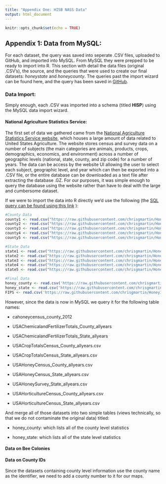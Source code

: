 ```yaml
---
title: "Appendix One: HISB NASS Data"
output: html_document
---
```


```r
knitr::opts_chunk$set(echo = TRUE)
```

## Appendix 1: Data from MySQL:

For each dataset, the query was saved into seperate .CSV files, uploaded to GitHub, and imported into MySQL. From MySQL they were prepped to be ready to import into R. This section with detail the data files (original .CSV's), the source, and the queries that were used to create our final datasets: *honeystate* and *honeycounty*. The queries past the import wizard can be found here, and the query has been saved in [GitHub](add link to MySQL query).

### Data Import:

Simply enough, each .CSV was imported into a schema (titled **HISP**) using the MySQL data import wizard.

#### National Agriculture Statistics Service:

The first set of data we gathered came from the [National Agriculture Statistics Service website](https://quickstats.nass.usda.gov/), which houses a large amount of data related to United States Agriculture. The website stores census and survey data on a number of subjects (the main categories are animals, products, crops, demographics, economics, and environment) across a number of geographic levels (national, state, county, and zip code) for a number of years. The data can be access by the website UI allowing the user to select each subject, geographic level, and year which can then be exported into a .CSV file, or the entire database can be downloaded as a text file after extracting the database .GZ. For our purposes, it was simple enough to query the database using the website rather than have to deal with the large and cumbersome dataset. 

If we were to import the data into R directly we'd use the following (the [SQL query can be found using this link](https://github.com/chrisgmartin/HoneyIShrunkTheBees/blob/master/HoneyIShrunkTheBees.sql) ):

```r
#County Data
county1 <- read.csv("https://raw.githubusercontent.com/chrisgmartin/HoneyIShrunkTheBees/master/Data/CAHoneyCensus_County_2012.csv", header = TRUE) #Honey Census 2012 with no other years
county2 <- read.csv("https://raw.githubusercontent.com/chrisgmartin/HoneyIShrunkTheBees/master/Data/USAChemicalandFertilizerTotals_County_allyears.csv", header = TRUE)
county3 <- read.csv("https://raw.githubusercontent.com/chrisgmartin/HoneyIShrunkTheBees/master/Data/USACropTotalsCensus_County_allyears.csv", header = TRUE)
county4 <- read.csv("https://raw.githubusercontent.com/chrisgmartin/HoneyIShrunkTheBees/master/Data/USAHoneyCensus_County_allyears.csv", header = TRUE)
county5 <- read.csv("https://raw.githubusercontent.com/chrisgmartin/HoneyIShrunkTheBees/master/Data/USAHorticultureCensus_County_allyears.csv", header = TRUE)

#State Data
state1 <- read.csv("https://raw.githubusercontent.com/chrisgmartin/HoneyIShrunkTheBees/master/Data/USAHoneySurvey_State_allyears.csv", header = TRUE) #State Survey (no county survey)
state2 <- read.csv("https://raw.githubusercontent.com/chrisgmartin/HoneyIShrunkTheBees/master/Data/USAChemicalandFertilizerTotals_State_allyears.csv", header = TRUE)
state3 <- read.csv("https://raw.githubusercontent.com/chrisgmartin/HoneyIShrunkTheBees/master/Data/USACropTotalsCensus_State_allyears.csv", header = TRUE)
state4 <- read.csv("https://raw.githubusercontent.com/chrisgmartin/HoneyIShrunkTheBees/master/Data/USAHoneyCensus_State_allyears.csv", header = TRUE)
state5 <- read.csv("https://raw.githubusercontent.com/chrisgmartin/HoneyIShrunkTheBees/master/Data/USAHorticultureCensus_State_allyears.csv", header = TRUE)

#Final Data
honey_county <- read.csv('https://raw.githubusercontent.com/chrisgmartin/HoneyIShrunkTheBees/master/Data/honey_county.csv', header = TRUE)
honey_state <- read.csv('https://raw.githubusercontent.com/chrisgmartin/HoneyIShrunkTheBees/master/Data/honey_state.csv', header = TRUE)
FIPS <- read.csv('https://raw.githubusercontent.com/chrisgmartin/HoneyIShrunkTheBees/master/Data/FIPS.csv', header = TRUE)
```





However, since the data is now in MySQL we query it for the following table names:

- cahoneycensus_county_2012

- USAChemicalandFertilizerTotals_County_allyears

- USAChemicalandFertilizerTotals_State_allyears

- USACropTotalsCensus_County_allyears.csv

- USACropTotalsCensus_State_allyears.csv

- USAHoneyCensus_County_allyears.csv

- USAHoneyCensus_State_allyears.csv

- USAHoneySurvey_State_allyears.csv

- USAHorticultureCensus_County_allyears.csv

- USAHorticultureCensus_State_allyears.csv

And merge all of those datasets into two simple tables (views technically, so that we do not contaminate the original data) titled:

- honey_county: which lists all of the county level statistics

- honey_state: which lists all of the state level statistics

#### Data on Bee Colonies







#### Data on County IDs

Since the datasets containing county level information use the county name as the identifier, we need to add a county number to it for our maps.





